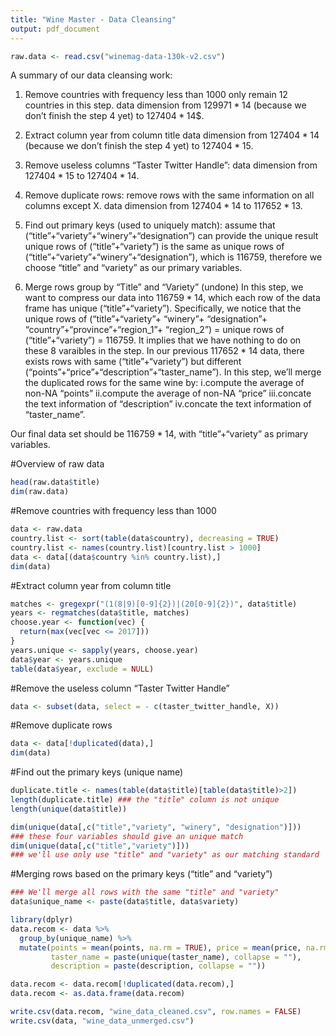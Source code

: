 ```yaml
---
title: "Wine Master - Data Cleansing"
output: pdf_document
---
```


```r
raw.data <- read.csv("winemag-data-130k-v2.csv")
```

A summary of our data cleansing work:

1. Remove countries with frequency less than 1000
only remain 12 countries in this step.
data dimension from $129971*14$ (because we don't finish the step 4 yet) to $127404*14$$.

2. Extract column year from column title
data dimension from $127404*14$ (because we don't finish the step 4 yet) to $127404*15$.

3. Remove useless columns "Taster Twitter Handle":
data dimension from $127404*15$ to $127404*14$.

4. Remove duplicate rows:
remove rows with the same information on all columns except X.
data dimension from $127404*14$ to $117652*13$.

5. Find out primary keys (used to uniquely match):
assume that ("title"+"variety"+"winery"+"designation") can provide the unique result
unique rows of ("title"+"variety") is the same as unique rows of ("title"+"variety"+"winery"+"designation"), which is 116759, therefore we choose "title" and "variety" as our primary variables.

6. Merge rows group by "Title" and "Variety" (undone)
In this step, we want to compress our data into $116759*14$, which each row of the data frame has unique ("title"+"variety"). 
Specifically, we notice that the unique rows of ("title"+"variety"+ "winery"+ "designation"+ "country"+"province"+"region_1"+ "region_2") = unique rows of ("title"+"variety") = 116759. It implies that we have nothing to do on these 8 varaibles in the step.
In our previous $117652*14$ data, there exists rows with same ("title"+"variety") but different ("points"+"price"+"description"+"taster_name"). In this step, we'll merge the duplicated rows for the same wine by:
i.compute the average of non-NA "points" 
ii.compute the average of non-NA "price" 
iii.concate the text information of "description" 
iv.concate the text information of "taster_name".

Our final data set should be $116759*14$, with "title"+"variety" as primary variables.


#Overview of raw data
```r
head(raw.data$title)
dim(raw.data)
```


#Remove countries with frequency less than 1000
```r
data <- raw.data
country.list <- sort(table(data$country), decreasing = TRUE)
country.list <- names(country.list)[country.list > 1000]
data <- data[(data$country %in% country.list),]
dim(data)
```

#Extract column year from column title
```r
matches <- gregexpr("(1(8|9)[0-9]{2})|(20[0-9]{2})", data$title)
years <- regmatches(data$title, matches)
choose.year <- function(vec) {
  return(max(vec[vec <= 2017]))
}
years.unique <- sapply(years, choose.year)
data$year <- years.unique
table(data$year, exclude = NULL)
```


#Remove the useless column "Taster Twitter Handle"
```r
data <- subset(data, select = - c(taster_twitter_handle, X))
```

#Remove duplicate rows
```r
data <- data[!duplicated(data),]
dim(data)
```

#Find out the primary keys (unique name)
```r
duplicate.title <- names(table(data$title)[table(data$title)>2])
length(duplicate.title) ### the "title" column is not unique
length(unique(data$title))
```

```r
dim(unique(data[,c("title","variety", "winery", "designation")])) 
### these four variables should give an unique match
dim(unique(data[,c("title","variety")])) 
### we'll use only use "title" and "variety" as our matching standard
```

#Merging rows based on the primary keys ("title" and "variety")
```r
### We'll merge all rows with the same "title" and "variety"
data$unique_name <- paste(data$title, data$variety)

library(dplyr)
data.recom <- data %>% 
  group_by(unique_name) %>%
  mutate(points = mean(points, na.rm = TRUE), price = mean(price, na.rm = TRUE),
         taster_name = paste(unique(taster_name), collapse = ""),
         description = paste(description, collapse = ""))

data.recom <- data.recom[!duplicated(data.recom),]
data.recom <- as.data.frame(data.recom)
```

```r
write.csv(data.recom, "wine_data_cleaned.csv", row.names = FALSE)
write.csv(data, "wine_data_unmerged.csv")
```



